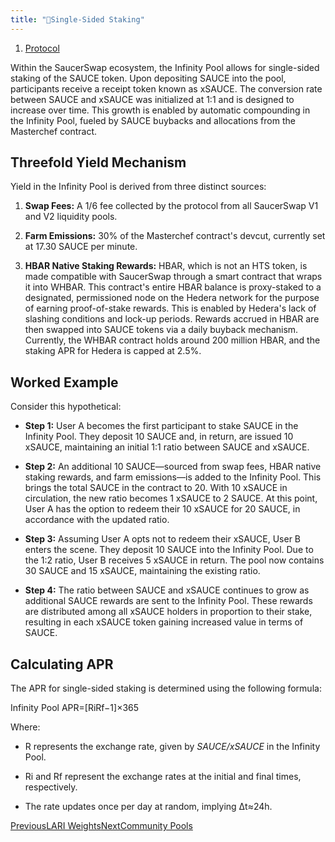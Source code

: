 ```yaml
---
title: "🥩Single-Sided Staking"
---
```


1. [Protocol](/protocol)

Within the SaucerSwap ecosystem, the Infinity Pool allows for single-sided staking of the SAUCE token. Upon depositing SAUCE into the pool, participants receive a receipt token known as xSAUCE. The conversion rate between SAUCE and xSAUCE was initialized at 1:1 and is designed to increase over time. This growth is enabled by automatic compounding in the Infinity Pool, fueled by SAUCE buybacks and allocations from the Masterchef contract.

## Threefold Yield Mechanism

Yield in the Infinity Pool is derived from three distinct sources:

1. **Swap Fees:** A 1/6 fee collected by the protocol from all SaucerSwap V1 and V2 liquidity pools.

2. **Farm Emissions:** 30% of the Masterchef contract's devcut, currently set at 17.30 SAUCE per minute.

3. **HBAR Native Staking Rewards:** HBAR, which is not an HTS token, is made compatible with SaucerSwap through a smart contract that wraps it into WHBAR. This contract's entire HBAR balance is proxy-staked to a designated, permissioned node on the Hedera network for the purpose of earning proof-of-stake rewards. This is enabled by Hedera's lack of slashing conditions and lock-up periods. Rewards accrued in HBAR are then swapped into SAUCE tokens via a daily buyback mechanism. Currently, the WHBAR contract holds around 200 million HBAR, and the staking APR for Hedera is capped at 2.5%.

## Worked Example

Consider this hypothetical:

* **Step 1:** User A becomes the first participant to stake SAUCE in the Infinity Pool. They deposit 10 SAUCE and, in return, are issued 10 xSAUCE, maintaining an initial 1:1 ratio between SAUCE and xSAUCE.

* **Step 2:** An additional 10 SAUCE—sourced from swap fees, HBAR native staking rewards, and farm emissions—is added to the Infinity Pool. This brings the total SAUCE in the contract to 20. With 10 xSAUCE in circulation, the new ratio becomes 1 xSAUCE to 2 SAUCE. At this point, User A has the option to redeem their 10 xSAUCE for 20 SAUCE, in accordance with the updated ratio.

* **Step 3:** Assuming User A opts not to redeem their xSAUCE, User B enters the scene. They deposit 10 SAUCE into the Infinity Pool. Due to the 1:2 ratio, User B receives 5 xSAUCE in return. The pool now contains 30 SAUCE and 15 xSAUCE, maintaining the existing ratio.

* **Step 4:** The ratio between SAUCE and xSAUCE continues to grow as additional SAUCE rewards are sent to the Infinity Pool. These rewards are distributed among all xSAUCE holders in proportion to their stake, resulting in each xSAUCE token gaining increased value in terms of SAUCE.

## Calculating APR

The APR for single-sided staking is determined using the following formula:

Infinity Pool APR=\[Ri​Rf​​−1]×365

Where:

* R represents the exchange rate, given by *SAUCE/xSAUCE* in the Infinity Pool.

* Ri​ and Rf​ represent the exchange rates at the initial and final times, respectively.

* The rate updates once per day at random, implying Δt≈24h.

[PreviousLARI Weights](/protocol/saucerswap-v2/lari-weights)[NextCommunity Pools](/protocol/community-pools)
